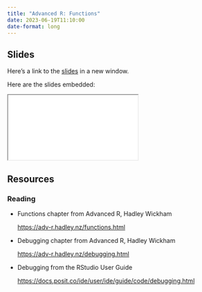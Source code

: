```yaml
---
title: "Advanced R: Functions"
date: 2023-06-19T11:10:00
date-format: long
---
```


## Slides

Here's a link to the [slides](/slides/02-functions/index.qmd){target="_blank"} in a new window. 

Here are the slides embedded:

<iframe class="slide-deck ar3x2" src="/slides/02-functions/index.html" title="02-functions slides">
</iframe>

## Resources

### Reading

- Functions chapter from Advanced R, Hadley Wickham

  <https://adv-r.hadley.nz/functions.html>

- Debugging chapter from Advanced R, Hadley Wickham

  <https://adv-r.hadley.nz/debugging.html>
  
- Debugging from the RStudio User Guide

  <https://docs.posit.co/ide/user/ide/guide/code/debugging.html>

